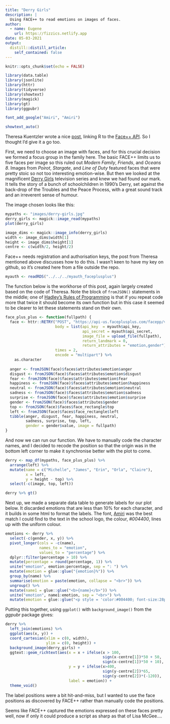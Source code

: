 ```yaml
---
title: "Derry Girls"
description: |
  Using FACE++ to read emotions on images of faces.
author:
  - name: Eugene
    url: https://fizzics.netlify.app
date: 05-03-2021
output:
  distill::distill_article:
    self_contained: false
---
```


<style>
  br {
        line-height: 50%;
     }
</style> 

```r
knitr::opts_chunk$set(echo = FALSE)

library(data.table)
library(jsonlite)
library(httr)
library(tidyverse)
library(showtext)
library(magick)
library(gt)
library(ggpubr)

font_add_google("Amiri", "Amiri")

showtext_auto()
```

Theresa Kuentzler wrote a nice [post](https://www.mzes.uni-mannheim.de/socialsciencedatalab/article/extracting-emotions), linking R to the [Face++ API](https://www.faceplusplus.com/). So I thought I'd give it a go too.

First, we need to choose an image with faces, and for this crucial decision we formed a focus group in the family here. The basic FACE++ limits us to five faces per image so this ruled out _Modern Family_, _Friends_, and _Oceans 8_. Images from _Poirot_, _Stargate_, and _Line of Duty_ featured faces that were pretty stoic so not too interesting emotion-wise. But then we looked at the magnificent [Derry Girls](https://en.wikipedia.org/wiki/Derry_Girls) television series and knew we had found our mark. It tells the story of a bunch of schoolchildren in 1990's Derry, set against the back-drop of the Troubles and the Peace Process, with a great sound track and an irreverent sense of humour.

The image chosen looks like this:

```r
mypaths <- "images/derry-girls.jpg"
derry_girls <- magick::image_read(mypaths)
plot(derry_girls)
```

```r
image_dims <- magick::image_info(derry_girls)
width <- image_dims$width[1]
height <- image_dims$height[1]
centre <- c(width/2, height/2)
```

Face++ needs registration and authorisation keys, the post from Theresa mentioned above discusses how to do this. I wasn't keen to have my key on github, so it's created here from a file outside the repo.

```r
myauth <- readRDS("../../../myauth_faceplusplus")
```

The function below is the workhorse of this post, again largely created based on the code of Theresa. Note the block of `fromJSON()` statements in the middle; one of [Hadley's Rules of Programming](https://r4ds.had.co.nz/functions.html) is that if you repeat code more that twice it should become its own function but in this case it seemed to be clearer to let these statements stand on their own.

```r
face_plus_plus <- function(fullpath) {
  face <- httr::RETRY("POST", "https://api-us.faceplusplus.com/facepp/v3/detect",
                      body = list(api_key  = myauth$api_key,
                                  api_secret = myauth$api_secret,
                                  image_file = upload_file(fullpath),
                                  return_landmark = 0,
                                  return_attributes = "emotion,gender"),
                      times = 2, 
                      encode = "multipart") %>% 
    as.character
  
  anger <- fromJSON(face)$faces$attributes$emotion$anger
  disgust <- fromJSON(face)$faces$attributes$emotion$disgust
  fear <- fromJSON(face)$faces$attributes$emotion$fear
  happiness <- fromJSON(face)$faces$attributes$emotion$happiness
  neutral <- fromJSON(face)$faces$attributes$emotion$neutral
  sadness <- fromJSON(face)$faces$attributes$emotion$sadness
  surprise <- fromJSON(face)$faces$attributes$emotion$surprise
  gender <- fromJSON(face)$faces$attributes$gender
  top <- fromJSON(face)$faces$face_rectangle$top
  left <- fromJSON(face)$faces$face_rectangle$left
  tibble(anger, disgust, fear, happiness, neutral,
         sadness, surprise, top, left, 
         gender = gender$value, image = fullpath)
}
```

And now we can run our function. We have to manually code the character names, and I decided to recode the position so that the origin was in the bottom left corner to make it synchronise better with the plot to come.

```r
derry <- map_df(mypaths, face_plus_plus) %>% 
  arrange(left) %>% 
  mutate(name = c("Michelle", "James", "Erin", "Orla", "Claire"),
         x = left,
         y = height - top) %>% 
  select(-c(image, top, left))

derry %>% gt()
```

Next up, we made a separate data table to generate labels for our plot below. It discarded emotions that are less than 10% for each character, and it builds in some html to format the labels. The font, [Amiri](https://fonts.google.com/specimen/Amiri?query=amiri) was the best match I could find to the text in the school logo, the colour, _#004400_, lines up with the uniform colour.

```r
emotions <- derry %>% 
  select(-c(gender, x, y)) %>% 
  pivot_longer(cols = -c(name), 
               names_to = "emotion", 
               values_to = "percentage") %>% 
  dplyr::filter(percentage > 10) %>% 
  mutate(percentage = round(percentage, 1)) %>% 
  unite("emotion", emotion:percentage, sep = ": ") %>% 
  mutate(emotion = glue::glue("{emotion}%")) %>% 
  group_by(name) %>% 
  summarise(emotion = paste(emotion, collapse = "<br>")) %>% 
  ungroup() %>% 
  mutate(name1 = glue::glue("<b>{name}</b>")) %>% 
  unite("emotion", name1:emotion, sep = "<br>") %>% 
  mutate(emotion = glue::glue("<p style = 'color:#004400; font-size:28px;  font-family:Amiri';>{emotion}</p>"))
```

Putting this together, using `ggplot()` with `background_image()` from the _ggpubr_ package gives:

```r
derry %>% 
  left_join(emotions) %>% 
  ggplot(aes(x, y)) +
  coord_cartesian(xlim = c(0, width), 
                  ylim = c(0, height)) +
  background_image(derry_girls) +
  ggtext::geom_richtext(aes(x = x + ifelse(x > 100, 
                                           sign(x-centre[1])*50 + 50, 
                                           sign(x-centre[1])*50 + 10),
                            y = y + ifelse(x>400, 
                                           sign(y-centre[2])*65,
                                           sign(y-centre[2])*(-120)),
                            label = emotion)) +
  theme_void()
```

The label positions were a bit hit-and-miss, but I wanted to use the face positions as discovered by FACE++ rather than manually code the positions.  

Seems like FACE++ captured the emotions expressed on these faces pretty well, now if only it could produce a script as sharp as that of Lisa McGee....





